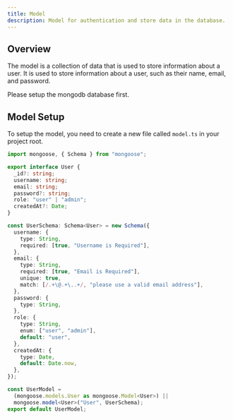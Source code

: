 ```yaml
---
title: Model
description: Model for authentication and store data in the database.
---
```



## Overview

The model is a collection of data that is used to store information about a user. It is used to store information about a user, such as their name, email, and password.

<Callout type="info" title="Note">
  Please setup the mongodb database first.
</Callout>

## Model Setup

To setup the model, you need to create a new file called `model.ts` in your project root.

```ts
import mongoose, { Schema } from "mongoose";

export interface User {
  _id?: string;
  username: string;
  email: string;
  password?: string;
  role: "user" | "admin";
  createdAt?: Date;
}

const UserSchema: Schema<User> = new Schema({
  username: {
    type: String,
    required: [true, "Username is Required"],
  },
  email: {
    type: String,
    required: [true, "Email is Required"],
    unique: true,
    match: [/.+\@.+\..+/, "please use a valid email address"],
  },
  password: {
    type: String,
  },
  role: {
    type: String,
    enum: ["user", "admin"],
    default: "user",
  },
  createdAt: {
    type: Date,
    default: Date.now,
  },
});

const UserModel =
  (mongoose.models.User as mongoose.Model<User>) ||
  mongoose.model<User>("User", UserSchema);
export default UserModel;
  
``` 

